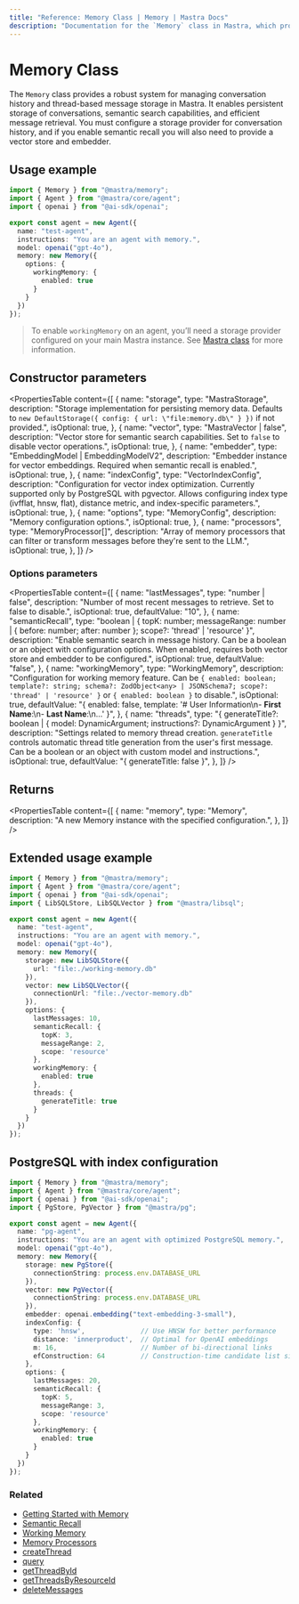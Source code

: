 ```yaml
---
title: "Reference: Memory Class | Memory | Mastra Docs"
description: "Documentation for the `Memory` class in Mastra, which provides a robust system for managing conversation history and thread-based message storage."
---
```


# Memory Class

The `Memory` class provides a robust system for managing conversation history and thread-based message storage in Mastra. It enables persistent storage of conversations, semantic search capabilities, and efficient message retrieval. You must configure a storage provider for conversation history, and if you enable semantic recall you will also need to provide a vector store and embedder.

## Usage example

```typescript filename="src/mastra/agents/test-agent.ts" showLineNumbers copy
import { Memory } from "@mastra/memory";
import { Agent } from "@mastra/core/agent";
import { openai } from "@ai-sdk/openai";

export const agent = new Agent({
  name: "test-agent",
  instructions: "You are an agent with memory.",
  model: openai("gpt-4o"),
  memory: new Memory({
    options: {
      workingMemory: {
        enabled: true
      }
    }
  })
});
```

> To enable `workingMemory` on an agent, you’ll need a storage provider configured on your main Mastra instance. See [Mastra class](../core/mastra-class.mdx) for more information.

## Constructor parameters

<PropertiesTable
  content={[
    {
      name: "storage",
      type: "MastraStorage",
      description: "Storage implementation for persisting memory data. Defaults to `new DefaultStorage({ config: { url: \"file:memory.db\" } })` if not provided.",
      isOptional: true,
    },
    {
      name: "vector",
      type: "MastraVector | false",
      description: "Vector store for semantic search capabilities. Set to `false` to disable vector operations.",
      isOptional: true,
    },
    {
      name: "embedder",
      type: "EmbeddingModel<string> | EmbeddingModelV2<string>",
      description: "Embedder instance for vector embeddings. Required when semantic recall is enabled.",
      isOptional: true,
    },
    {
      name: "indexConfig",
      type: "VectorIndexConfig",
      description: "Configuration for vector index optimization. Currently supported only by PostgreSQL with pgvector. Allows configuring index type (ivfflat, hnsw, flat), distance metric, and index-specific parameters.",
      isOptional: true,
    },
    {
      name: "options",
      type: "MemoryConfig",
      description: "Memory configuration options.",
      isOptional: true,
    },
    {
      name: "processors",
      type: "MemoryProcessor[]",
      description: "Array of memory processors that can filter or transform messages before they're sent to the LLM.",
      isOptional: true,
    },
  ]}
/>

### Options parameters

<PropertiesTable
  content={[
    {
      name: "lastMessages",
      type: "number | false",
      description: "Number of most recent messages to retrieve. Set to false to disable.",
      isOptional: true,
      defaultValue: "10",
    },
    {
      name: "semanticRecall",
      type: "boolean | { topK: number; messageRange: number | { before: number; after: number }; scope?: 'thread' | 'resource' }",
      description: "Enable semantic search in message history. Can be a boolean or an object with configuration options. When enabled, requires both vector store and embedder to be configured.",
      isOptional: true,
      defaultValue: "false",
    },
    {
      name: "workingMemory",
      type: "WorkingMemory",
      description: "Configuration for working memory feature. Can be `{ enabled: boolean; template?: string; schema?: ZodObject<any> | JSONSchema7; scope?: 'thread' | 'resource' }` or `{ enabled: boolean }` to disable.",
      isOptional: true,
      defaultValue: "{ enabled: false, template: '# User Information\\n- **First Name**:\\n- **Last Name**:\\n...' }",
    },
    {
      name: "threads",
      type: "{ generateTitle?: boolean | { model: DynamicArgument<MastraLanguageModel>; instructions?: DynamicArgument<string> } }",
      description: "Settings related to memory thread creation. `generateTitle` controls automatic thread title generation from the user's first message. Can be a boolean or an object with custom model and instructions.",
      isOptional: true,
      defaultValue: "{ generateTitle: false }",
    },
  ]}
/>

## Returns

<PropertiesTable
  content={[
    {
      name: "memory",
      type: "Memory",
      description: "A new Memory instance with the specified configuration.",
    },
  ]}
/>


## Extended usage example

```typescript filename="src/mastra/agents/test-agent.ts" showLineNumbers copy
import { Memory } from "@mastra/memory";
import { Agent } from "@mastra/core/agent";
import { openai } from "@ai-sdk/openai";
import { LibSQLStore, LibSQLVector } from "@mastra/libsql";

export const agent = new Agent({
  name: "test-agent",
  instructions: "You are an agent with memory.",
  model: openai("gpt-4o"),
  memory: new Memory({
    storage: new LibSQLStore({
      url: "file:./working-memory.db"
    }),
    vector: new LibSQLVector({
      connectionUrl: "file:./vector-memory.db"
    }),
    options: {
      lastMessages: 10,
      semanticRecall: {
        topK: 3,
        messageRange: 2,
        scope: 'resource'
      },
      workingMemory: {
        enabled: true
      },
      threads: {
        generateTitle: true
      }
    }
  })
});
```

## PostgreSQL with index configuration

```typescript filename="src/mastra/agents/pg-agent.ts" showLineNumbers copy
import { Memory } from "@mastra/memory";
import { Agent } from "@mastra/core/agent";
import { openai } from "@ai-sdk/openai";
import { PgStore, PgVector } from "@mastra/pg";

export const agent = new Agent({
  name: "pg-agent",
  instructions: "You are an agent with optimized PostgreSQL memory.",
  model: openai("gpt-4o"),
  memory: new Memory({
    storage: new PgStore({
      connectionString: process.env.DATABASE_URL
    }),
    vector: new PgVector({
      connectionString: process.env.DATABASE_URL
    }),
    embedder: openai.embedding("text-embedding-3-small"),
    indexConfig: {
      type: 'hnsw',              // Use HNSW for better performance
      distance: 'innerproduct',  // Optimal for OpenAI embeddings
      m: 16,                     // Number of bi-directional links
      efConstruction: 64         // Construction-time candidate list size
    },
    options: {
      lastMessages: 20,
      semanticRecall: {
        topK: 5,
        messageRange: 3,
        scope: 'resource'
      },
      workingMemory: {
        enabled: true
      }
    }
  })
});
```

### Related

- [Getting Started with Memory](/docs/memory/overview.mdx)
- [Semantic Recall](/docs/memory/semantic-recall.mdx)
- [Working Memory](/docs/memory/working-memory.mdx)
- [Memory Processors](/docs/memory/memory-processors.mdx)
- [createThread](/reference/memory/createThread.mdx)
- [query](/reference/memory/query.mdx)
- [getThreadById](/reference/memory/getThreadById.mdx)
- [getThreadsByResourceId](/reference/memory/getThreadsByResourceId.mdx)
- [deleteMessages](/reference/memory/deleteMessages.mdx)
